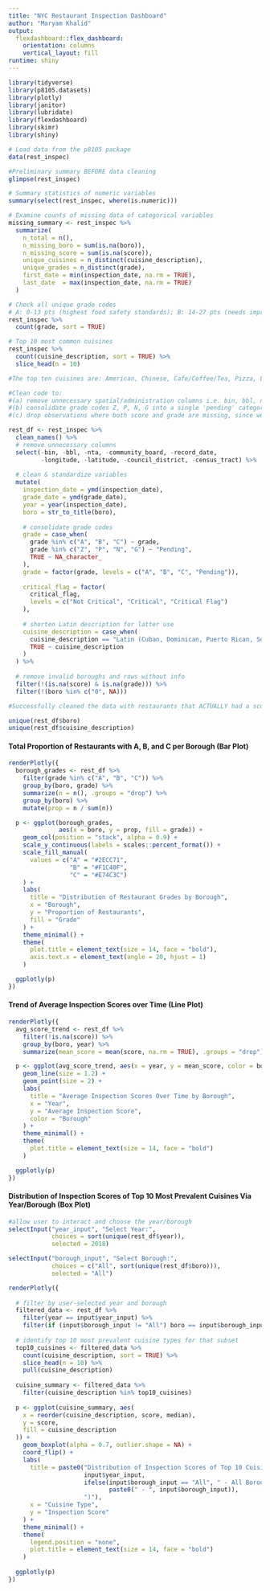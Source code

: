 ```yaml
---
title: "NYC Restaurant Inspection Dashboard"
author: "Maryam Khalid"
output: 
  flexdashboard::flex_dashboard:
    orientation: columns
    vertical_layout: fill
runtime: shiny
---
```


```r
library(tidyverse)
library(p8105.datasets)
library(plotly)
library(janitor)
library(lubridate)
library(flexdashboard)
library(skimr)
library(shiny)

# Load data from the p8105 package
data(rest_inspec)

#Preliminary summary BEFORE data cleaning
glimpse(rest_inspec)

# Summary statistics of numeric variables
summary(select(rest_inspec, where(is.numeric)))

# Examine counts of missing data of categorical variables
missing_summary <- rest_inspec %>%
  summarize(
    n_total = n(),
    n_missing_boro = sum(is.na(boro)),
    n_missing_score = sum(is.na(score)),
    unique_cuisines = n_distinct(cuisine_description),
    unique_grades = n_distinct(grade),
    first_date = min(inspection_date, na.rm = TRUE),
    last_date  = max(inspection_date, na.rm = TRUE)
  )

# Check all unique grade codes
# A: 0-13 pts (highest food safety standards); B: 14-27 pts (needs improvement); C: 28+ pts (significant violations), Z: grade pending since appeal in process; P: grade pending because initial inspection, N: not yet graded/grade not posted; G: grade pending (administrative case); N/A: no grade assigned
rest_inspec %>%
  count(grade, sort = TRUE)

# Top 10 most common cuisines
rest_inspec %>%
  count(cuisine_description, sort = TRUE) %>%
  slice_head(n = 10)

#The top ten cuisines are: American, Chinese, Cafe/Coffee/Tea, Pizza, Latin, Mexican, Italian, Caribbean, Japanese, Bakery

#Clean code to:
#(a) remove unnecessary spatial/administration columns i.e. bin, bbl, nta, community_board, longitude, latitude, council_district
#(b) consolidate grade codes Z, P, N, G into a single 'pending' category
#(c) drop observations where both score and grade are missing, since we can't elucidate any information on how compliant the restaurant is or how new it is

rest_df <- rest_inspec %>%
  clean_names() %>%
  # remove unnecessary columns
  select(-bin, -bbl, -nta, -community_board, -record_date,
         -longitude, -latitude, -council_district, -census_tract) %>%
  
  # clean & standardize variables
  mutate(
    inspection_date = ymd(inspection_date),
    grade_date = ymd(grade_date),
    year = year(inspection_date),
    boro = str_to_title(boro),
    
    # consolidate grade codes
    grade = case_when(
      grade %in% c("A", "B", "C") ~ grade,
      grade %in% c("Z", "P", "N", "G") ~ "Pending",
      TRUE ~ NA_character_
    ),
    grade = factor(grade, levels = c("A", "B", "C", "Pending")),
    
    critical_flag = factor(
      critical_flag,
      levels = c("Not Critical", "Critical", "Critical Flag")
    ),
    
    # shorten Latin description for latter use
    cuisine_description = case_when(
      cuisine_description == "Latin (Cuban, Dominican, Puerto Rican, South & Central American)" ~ "Pan-Latin",
      TRUE ~ cuisine_description
    )
  ) %>%
  
  # remove invalid boroughs and rows without info
  filter(!(is.na(score) & is.na(grade))) %>%
  filter(!(boro %in% c("0", NA)))

#Successfully cleaned the data with restaurants that ACTUALLY had a score/grade provided. The data ranges from 2013-06-07 to 2019-10-05.

unique(rest_df$boro)
unique(rest_df$cuisine_description)

```

#### Total Proportion of Restaurants with A, B, and C per Borough (Bar Plot)

```r
renderPlotly({
  borough_grades <- rest_df %>%
    filter(grade %in% c("A", "B", "C")) %>%
    group_by(boro, grade) %>%
    summarize(n = n(), .groups = "drop") %>%
    group_by(boro) %>%
    mutate(prop = n / sum(n))

  p <- ggplot(borough_grades,
              aes(x = boro, y = prop, fill = grade)) +
    geom_col(position = "stack", alpha = 0.9) +
    scale_y_continuous(labels = scales::percent_format()) +
    scale_fill_manual(
      values = c("A" = "#2ECC71", 
                 "B" = "#F1C40F",   
                 "C" = "#E74C3C")   
    ) +
    labs(
      title = "Distribution of Restaurant Grades by Borough",
      x = "Borough",
      y = "Proportion of Restaurants",
      fill = "Grade"
    ) +
    theme_minimal() +
    theme(
      plot.title = element_text(size = 14, face = "bold"),
      axis.text.x = element_text(angle = 20, hjust = 1)
    )

  ggplotly(p)
})
```

#### Trend of Average Inspection Scores over Time (Line Plot)

```r
renderPlotly({
  avg_score_trend <- rest_df %>%
    filter(!is.na(score)) %>%
    group_by(boro, year) %>%
    summarize(mean_score = mean(score, na.rm = TRUE), .groups = "drop")

  p <- ggplot(avg_score_trend, aes(x = year, y = mean_score, color = boro)) +
    geom_line(size = 1.2) +
    geom_point(size = 2) +
    labs(
      title = "Average Inspection Scores Over Time by Borough",
      x = "Year",
      y = "Average Inspection Score",
      color = "Borough"
    ) +
    theme_minimal() +
    theme(
      plot.title = element_text(size = 14, face = "bold")
    )

  ggplotly(p)
})

```

#### Distribution of Inspection Scores of Top 10 Most Prevalent Cuisines Via Year/Borough (Box Plot)

```r
#allow user to interact and choose the year/borough
selectInput("year_input", "Select Year:",
            choices = sort(unique(rest_df$year)),
            selected = 2018)

selectInput("borough_input", "Select Borough:",
            choices = c("All", sort(unique(rest_df$boro))),
            selected = "All")

renderPlotly({
  
  # filter by user-selected year and borough
  filtered_data <- rest_df %>%
    filter(year == input$year_input) %>%
    filter(if (input$borough_input != "All") boro == input$borough_input else TRUE)
  
  # identify top 10 most prevalent cuisine types for that subset
  top10_cuisines <- filtered_data %>%
    count(cuisine_description, sort = TRUE) %>%
    slice_head(n = 10) %>%
    pull(cuisine_description)
  
  cuisine_summary <- filtered_data %>%
    filter(cuisine_description %in% top10_cuisines)
  
  p <- ggplot(cuisine_summary, aes(
    x = reorder(cuisine_description, score, median),
    y = score,
    fill = cuisine_description
  )) +
    geom_boxplot(alpha = 0.7, outlier.shape = NA) +
    coord_flip() +
    labs(
      title = paste0("Distribution of Inspection Scores of Top 10 Cuisines (", 
                     input$year_input, 
                     ifelse(input$borough_input == "All", " - All Boroughs", 
                            paste0(" - ", input$borough_input)), 
                     ")"),
      x = "Cuisine Type",
      y = "Inspection Score"
    ) +
    theme_minimal() +
    theme(
      legend.position = "none",
      plot.title = element_text(size = 14, face = "bold")
    )
  
  ggplotly(p)
})


```
